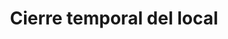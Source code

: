 ---
title: "Cierre temporal del local"
description: "Usa este método para cerrar temporalmente un local"
openapi: "Post /temporaryCloseStore"
---